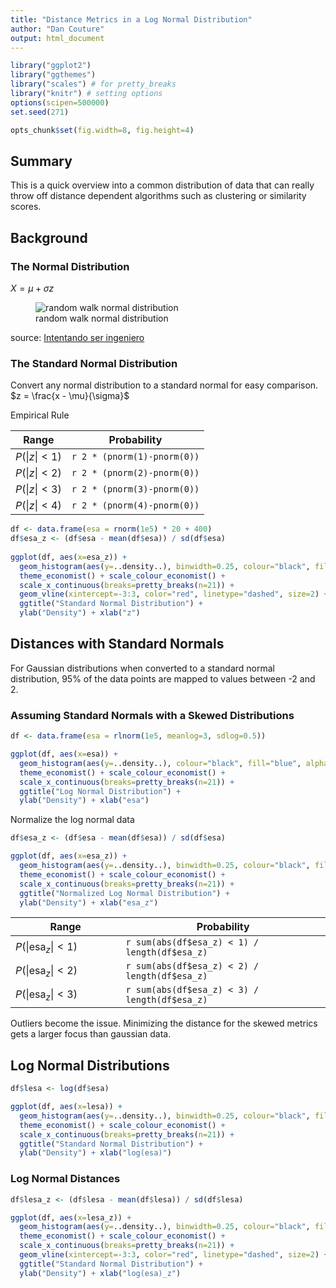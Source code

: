 ```yaml
---
title: "Distance Metrics in a Log Normal Distribution"
author: "Dan Couture"
output: html_document
---
```


```r
library("ggplot2")
library("ggthemes")
library("scales") # for pretty_breaks
library("knitr") # setting options  
options(scipen=500000)
set.seed(271)
```

```r
opts_chunk$set(fig.width=8, fig.height=4)
```

## Summary

This is a quick overview into a common distribution of data that can really throw off distance dependent algorithms such as clustering or similarity scores.

## Background

### The Normal Distribution

$X = \mu + \sigma z$

![random walk normal distribution](normal.gif)

source: [Intentando ser ingeniero](https://www.tumblr.com/search/gauss)

### The Standard Normal Distribution

Convert any normal distribution to a standard normal for easy comparison.  $z = \frac{x - \mu}{\sigma}$

Empirical Rule

| Range | Probability |
|-------|-------------|
| $P(|z| < 1)$ | `r 2 * (pnorm(1)-pnorm(0))` |
| $P(|z| < 2)$ | `r 2 * (pnorm(2)-pnorm(0))` |
| $P(|z| < 3)$ | `r 2 * (pnorm(3)-pnorm(0))` |
| $P(|z| < 4)$ | `r 2 * (pnorm(4)-pnorm(0))` |

```r
df <- data.frame(esa = rnorm(1e5) * 20 + 400)
df$esa_z <- (df$esa - mean(df$esa)) / sd(df$esa)
  
ggplot(df, aes(x=esa_z)) +
  geom_histogram(aes(y=..density..), binwidth=0.25, colour="black", fill="blue", alpha=0.4) +
  theme_economist() + scale_colour_economist() +
  scale_x_continuous(breaks=pretty_breaks(n=21)) +
  geom_vline(xintercept=-3:3, color="red", linetype="dashed", size=2) +
  ggtitle("Standard Normal Distribution") +
  ylab("Density") + xlab("z")
```

## Distances with Standard Normals

For Gaussian distributions when converted to a standard normal distribution, 95% of the data points are mapped to values between -2 and 2.

### Assuming Standard Normals with a Skewed Distributions

```r
df <- data.frame(esa = rlnorm(1e5, meanlog=3, sdlog=0.5))

ggplot(df, aes(x=esa)) +
  geom_histogram(aes(y=..density..), colour="black", fill="blue", alpha=0.4) +
  theme_economist() + scale_colour_economist() +
  scale_x_continuous(breaks=pretty_breaks(n=21)) +
  ggtitle("Log Normal Distribution") +
  ylab("Density") + xlab("esa")
```

Normalize the log normal data

```r
df$esa_z <- (df$esa - mean(df$esa)) / sd(df$esa)

ggplot(df, aes(x=esa_z)) +
  geom_histogram(aes(y=..density..), binwidth=0.25, colour="black", fill="blue", alpha=0.4) +
  theme_economist() + scale_colour_economist() +
  scale_x_continuous(breaks=pretty_breaks(n=21)) +
  ggtitle("Normalized Log Normal Distribution") +
  ylab("Density") + xlab("esa_z")
```

| Range | Probability |
|-------|-------------|
| $P(|\text{esa}_z| < 1)$ | `r sum(abs(df$esa_z) < 1) / length(df$esa_z)` |
| $P(|\text{esa}_z| < 2)$ | `r sum(abs(df$esa_z) < 2) / length(df$esa_z)` |
| $P(|\text{esa}_z| < 3)$ | `r sum(abs(df$esa_z) < 3) / length(df$esa_z)` |

Outliers become the issue.  Minimizing the distance for the skewed metrics gets a larger focus than gaussian data.

## Log Normal Distributions

```r
df$lesa <- log(df$esa)

ggplot(df, aes(x=lesa)) +
  geom_histogram(aes(y=..density..), binwidth=0.25, colour="black", fill="blue", alpha=0.4) +
  theme_economist() + scale_colour_economist() +
  scale_x_continuous(breaks=pretty_breaks(n=21)) +
  ggtitle("Standard Normal Distribution") +
  ylab("Density") + xlab("log(esa)")
```

### Log Normal Distances

```r
df$lesa_z <- (df$lesa - mean(df$lesa)) / sd(df$lesa)

ggplot(df, aes(x=lesa_z)) +
  geom_histogram(aes(y=..density..), binwidth=0.25, colour="black", fill="blue", alpha=0.4) +
  theme_economist() + scale_colour_economist() +
  scale_x_continuous(breaks=pretty_breaks(n=21)) +
  geom_vline(xintercept=-3:3, color="red", linetype="dashed", size=2) +
  ggtitle("Standard Normal Distribution") +
  ylab("Density") + xlab("log(esa)_z")
```
